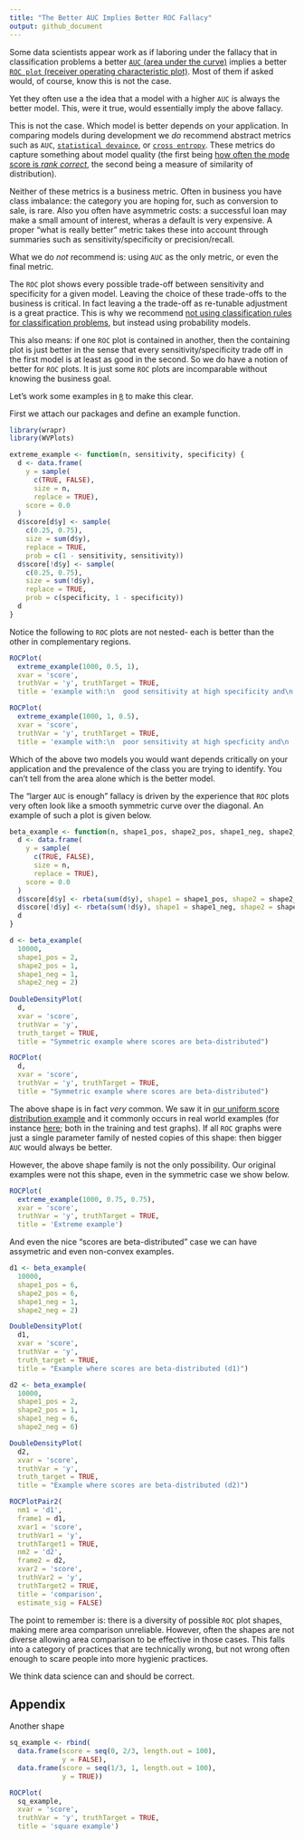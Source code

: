 ```yaml
---
title: "The Better AUC Implies Better ROC Fallacy"
output: github_document
---
```


Some data scientists appear work as if laboring under the fallacy that in classification problems a better [`AUC` (area under the curve)](https://en.wikipedia.org/wiki/Receiver_operating_characteristic#Area_under_the_curve) implies a better [`ROC plot` (receiver operating characteristic plot)](https://en.wikipedia.org/wiki/Receiver_operating_characteristic). Most of them if asked would, of course, know this is not the case. 

Yet they often use a the idea that a model with a higher `AUC` is always the better model. This, were it true, would essentially imply the above fallacy.

This is not the case. Which model is better depends on your application. In comparing models during development we *do* recommend abstract metrics such as `AUC`, [`statistical devaince`](https://en.wikipedia.org/wiki/Deviance_(statistics)), or [`cross entropy`](https://en.wikipedia.org/wiki/Cross_entropy). These metrics do capture something about model quality (the first being [how often the mode score is *rank correct*](https://win-vector.com/2013/01/17/more-on-rocauc/), the second being a measure of similarity of distribution).

Neither of these metrics is a business metric. Often in business you have class imbalance: the category you are hoping for, such as conversion to sale, is rare. Also you often have asymmetric costs: a successful loan may make a small amount of interest, wheras a default is very expensive. A proper "what is really better" metric takes these into account through summaries such as sensitivity/specificity or precision/recall.

What we do *not* recommend is: using `AUC` as the only metric, or even the final metric.

The `ROC` plot shows every possible trade-off between sensitivity and specificity for a given model. Leaving the choice of these trade-offs to the business is critical. In fact leaving a the trade-off as re-tunable adjustment is a great practice. This is why we recommend [not using classification rules for classification problems](https://win-vector.com/2020/08/07/dont-use-classification-rules-for-classification-problems/), but instead using probability models.

This also means: if one `ROC` plot is contained in another, then the containing plot is just better in the sense that every sensitivity/specificity trade off in the first model is at least as good in the second. So we do have a notion of better for `ROC` plots. It is just some `ROC` plots are incomparable without knowing the business goal.

Let's work some examples in [`R`](https://www.r-project.org) to make this clear.

First we attach our packages and define an example function.


```r
library(wrapr)
library(WVPlots)
```

```r
extreme_example <- function(n, sensitivity, specificity) {
  d <- data.frame(
    y = sample(
      c(TRUE, FALSE), 
      size = n, 
      replace = TRUE),
    score = 0.0
  )
  d$score[d$y] <- sample(
    c(0.25, 0.75), 
    size = sum(d$y), 
    replace = TRUE,
    prob = c(1 - sensitivity, sensitivity))
  d$score[!d$y] <- sample(
    c(0.25, 0.75), 
    size = sum(!d$y), 
    replace = TRUE,
    prob = c(specificity, 1 - specificity))
  d
}
```

Notice the following to `ROC` plots are not nested- each is better than the other in complementary regions.

```r
ROCPlot(
  extreme_example(1000, 0.5, 1),
  xvar = 'score', 
  truthVar = 'y', truthTarget = TRUE, 
  title = 'example with:\n  good sensitivity at high specificity and\n  poor specificity at high sensitivity')
```

```r
ROCPlot(
  extreme_example(1000, 1, 0.5), 
  xvar = 'score', 
  truthVar = 'y', truthTarget = TRUE, 
  title = 'example with:\n  poor sensitivity at high specficity and\n  good specificity at high sensitivity ')
```

Which of the above two models you would want depends critically on your application and the prevalence of the class you are trying to identify. You can't tell from the area alone which is the better model.

The "larger `AUC` is enough" fallacy is driven by the experience that `ROC` plots very often look like a smooth symmetric curve over the diagonal. An example of such a plot is given below.



```r
beta_example <- function(n, shape1_pos, shape2_pos, shape1_neg, shape2_neg) {
  d <- data.frame(
    y = sample(
      c(TRUE, FALSE), 
      size = n, 
      replace = TRUE),
    score = 0.0
  )
  d$score[d$y] <- rbeta(sum(d$y), shape1 = shape1_pos, shape2 = shape2_pos)
  d$score[!d$y] <- rbeta(sum(!d$y), shape1 = shape1_neg, shape2 = shape2_neg)
  d
}
```


```r
d <- beta_example(
  10000,
  shape1_pos = 2, 
  shape2_pos = 1,
  shape1_neg = 1, 
  shape2_neg = 2)
  
DoubleDensityPlot(
  d,
  xvar = 'score',
  truthVar = 'y',
  truth_target = TRUE,
  title = "Symmetric example where scores are beta-distributed")
```

```r
ROCPlot(
  d, 
  xvar = 'score', 
  truthVar = 'y', truthTarget = TRUE, 
  title = "Symmetric example where scores are beta-distributed")
```

The above shape is in fact *very* common. We saw it in [our uniform score distribution example](https://win-vector.com/2020/09/06/0-83-is-a-special-auc/) and it commonly occurs in real world examples (for instance [here](https://github.com/WinVector/PDSwR2/blob/main/KDD2009/KDD2009vtreat.md); both in the training and test graphs). If all `ROC` graphs were just a single parameter family of nested copies of this shape: then bigger `AUC` would always be better.

However, the above shape family is not the only possibility.  Our original examples were not this shape, even in the symmetric case we show below.

```r
ROCPlot(
  extreme_example(1000, 0.75, 0.75), 
  xvar = 'score', 
  truthVar = 'y', truthTarget = TRUE, 
  title = 'Extreme example')
```

And even the nice "scores are beta-distributed" case we can have assymetric and even non-convex examples.


```r
d1 <- beta_example(
  10000,
  shape1_pos = 6, 
  shape2_pos = 6,
  shape1_neg = 1, 
  shape2_neg = 2)

DoubleDensityPlot(
  d1,
  xvar = 'score',
  truthVar = 'y',
  truth_target = TRUE,
  title = "Example where scores are beta-distributed (d1)")

d2 <- beta_example(
  10000,
  shape1_pos = 2, 
  shape2_pos = 1,
  shape1_neg = 6, 
  shape2_neg = 6)

DoubleDensityPlot(
  d2,
  xvar = 'score',
  truthVar = 'y',
  truth_target = TRUE,
  title = "Example where scores are beta-distributed (d2)")

ROCPlotPair2(
  nm1 = 'd1',
  frame1 = d1,
  xvar1 = 'score',
  truthVar1 = 'y',
  truthTarget1 = TRUE,
  nm2 = 'd2',
  frame2 = d2,
  xvar2 = 'score',
  truthVar2 = 'y',
  truthTarget2 = TRUE,
  title = 'comparison',
  estimate_sig = FALSE)
```

The point to remember is: there is a diversity of possible `ROC` plot shapes, making mere area comparison unreliable. However, often the shapes are not diverse allowing area comparison to be effective in those cases. This falls into a category of practices that are technically wrong, but not wrong often enough to scare people into more hygienic practices.

We think data science can and should be correct.

## Appendix

Another shape

```r
sq_example <- rbind(
  data.frame(score = seq(0, 2/3, length.out = 100),
             y = FALSE),
  data.frame(score = seq(1/3, 1, length.out = 100),
             y = TRUE))

ROCPlot(
  sq_example, 
  xvar = 'score', 
  truthVar = 'y', truthTarget = TRUE, 
  title = 'square example')
```




